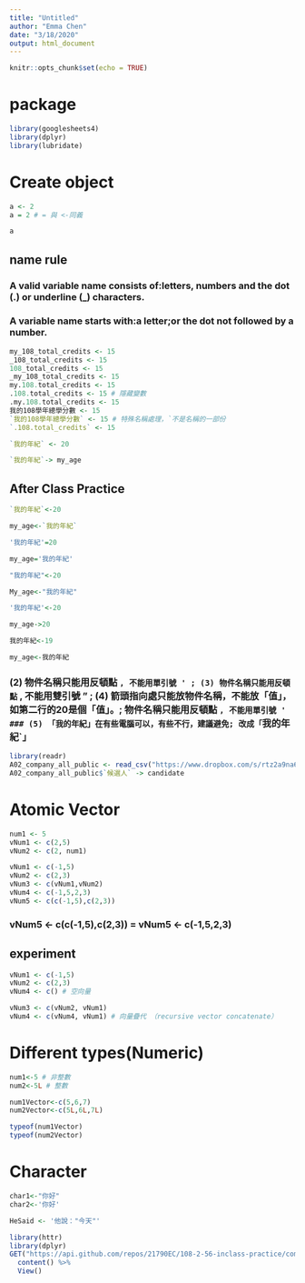 ```yaml
---
title: "Untitled"
author: "Emma Chen"
date: "3/18/2020"
output: html_document
---
```


```r
knitr::opts_chunk$set(echo = TRUE)
```

# package

```r
library(googlesheets4)
library(dplyr)
library(lubridate)
```

# Create object

```r
a <- 2
a = 2 # = 與 <-同義
```

```r
a
```

## name rule

### A valid variable name consists of:letters, numbers and the dot (.) or underline (_) characters.

### A variable name starts with:a letter;or the dot not followed by a number.
```r
my_108_total_credits <- 15
_108_total_credits <- 15
108_total_credits <- 15
_my_108_total_credits <- 15
my.108.total_credits <- 15
.108.total_credits <- 15 # 隱藏變數
.my.108.total_credits <- 15
我的108學年總學分數 <- 15
`我的108學年總學分數` <- 15 # 特殊名稱處理，`不是名稱的一部份
`.108.total_credits` <- 15
```

```r
`我的年紀` <- 20

`我的年紀`-> my_age
```

## After Class Practice

```r
`我的年紀`<-20

my_age<-`我的年紀`

'我的年紀'=20

my_age='我的年紀'

"我的年紀"<-20

My_age<-"我的年紀"

'我的年紀'<-20

my_age->20

我的年紀<-19

my_age<-我的年紀

```

### (2) 物件名稱只能用反頓點 ` , 不能用單引號 ' ; (3) 物件名稱只能用反頓點 ` , 不能用雙引號 " ; (4) 箭頭指向處只能放物件名稱，不能放「值」，如第二行的20是個「值」。; 物件名稱只能用反頓點 ` , 不能用單引號 '
### (5) 「我的年紀」在有些電腦可以，有些不行，建議避免; 改成「`我的年紀`」

```r
library(readr)
A02_company_all_public <- read_csv("https://www.dropbox.com/s/rtz2a9na62n3a8l/A02_company_all_public.csv?dl=1")
A02_company_all_public$`候選人` -> candidate
```

# Atomic Vector

```r
num1 <- 5
vNum1 <- c(2,5)
vNum2 <- c(2, num1)
```

```r
vNum1 <- c(-1,5)
vNum2 <- c(2,3)
vNum3 <- c(vNum1,vNum2)
vNum4 <- c(-1,5,2,3)
vNum5 <- c(c(-1,5),c(2,3))
```

### vNum5 <- c(c(-1,5),c(2,3)) = vNum5 <- c(-1,5,2,3)

## experiment

```r
vNum1 <- c(-1,5)
vNum2 <- c(2,3)
vNum4 <- c() # 空向量
```

```r
vNum3 <- c(vNum2, vNum1)
vNum4 <- c(vNum4, vNum1) # 向量疊代 （recursive vector concatenate）
```

# Different types(Numeric)

```r
num1<-5 # 非整數
num2<-5L # 整數

num1Vector<-c(5,6,7)
num2Vector<-c(5L,6L,7L)
```

```r
typeof(num1Vector)
typeof(num2Vector)
```


# Character

```r
char1<-"你好"
char2<-'你好'
```

```r
HeSaid <- '他說："今天"'

```

```r
library(httr)
library(dplyr)
GET("https://api.github.com/repos/21790EC/108-2-56-inclass-practice/commits") %>%
  content() %>%
  View()
```

